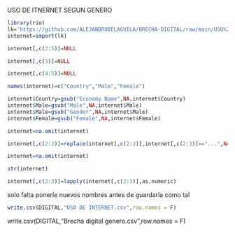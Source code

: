 USO DE ITNERNET SEGUN GENERO

```r
library(rio)
lk='https://github.com/ALEJANDRODELAGUILA/BRECHA-DIGITAL/raw/main/USO%20DE%20INTERNET.xlsx'
internet=import(lk)
```

```r
internet[,c(2:5)]=NULL
```

```r
internet[,c(3)]=NULL
```

```r
internet[,c(4:5)]=NULL
```

```r
names(internet)=c("Country","Male","Female")
```

```r
internet$Country=gsub("Economy Name",NA,internet$Country)
internet$Male=gsub("Male",NA,internet$Male)
internet$Male=gsub("Gender",NA,internet$Male)
internet$Female=gsub("Female",NA,internet$Female)

```

```r
internet=na.omit(internet)
```

```r
internet[,c(2:3)]=replace(internet[,c(2:3)],internet[,c(2:3)]=="...",NA)
```

```r
internet=na.omit(internet)
```

```r
str(internet)
```

```r
internet[,c(2:3)]=lapply(internet[,c(2:3)],as.numeric)
```
solo falta ponerle nuevos nombres antes de guardarla como tal
```r
write.csv(DIGITAL,"USO DE INTERNET.csv",row.names = F)
```

write.csv(DIGITAL,"Brecha digital genero.csv",row.names = F)

